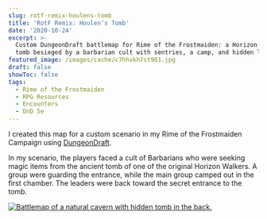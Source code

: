 ```yaml
---
slug: rotf-remix-houlens-tomb
title: 'RotF Remix: Houlen’s Tomb'
date: '2020-10-24'
excerpt: >-
  Custom DungeonDraft battlemap for Rime of the Frostmaiden: a Horizon Walker's
  tomb besieged by a barbarian cult with sentries, a camp, and hidden leaders.
featured_image: /images/cache/c7hhvkh7st961.jpg
draft: false
showToc: false
tags:
  - Rime of the Frostmaiden
  - RPG Resources
  - Encounters
  - DnD 5e
---
```


I created this map for a custom scenario in my Rime of the Frostmaiden Campaign using [DungeonDraft](https://dungeondraft.net/).

In my scenario, the players faced a cult of Barbarians who were seeking magic items from the ancient tomb of one of the original Horizon Walkers.  A group were guarding the entrance, while the main group camped out in the first chamber.  The leaders were back toward the secret entrance to the tomb.

[![Battlemap of a natural cavern with hidden tomb in the back.](/images/cache/c7hhvkh7st961.jpg)](/images/cache/c7hhvkh7st961.jpg)
